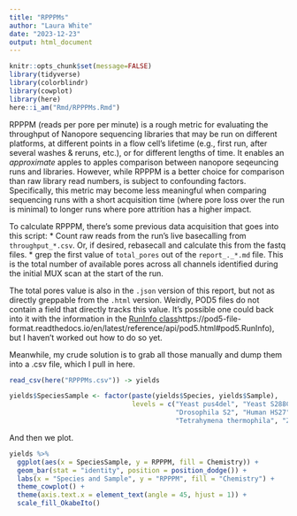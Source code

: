 ```yaml
---
title: "RPPPMs"
author: "Laura White"
date: "2023-12-23"
output: html_document
---
```

```r
knitr::opts_chunk$set(message=FALSE)
library(tidyverse)
library(colorblindr)
library(cowplot)
library(here)
here::i_am("Rmd/RPPPMs.Rmd")
```
RPPPM (reads per pore per minute) is a rough metric for evaluating the throughput of Nanopore sequencing libraries that may be run on different platforms, at different points in a flow cell's lifetime (e.g., first run, after several washes & reruns, etc.), or for different lengths of time. It enables an _approximate_ apples to apples comparison between nanopore seqeuncing runs and libraries. However, while RPPPM is a better choice for comparison than raw library read numbers, is subject to confounding factors. Specifically, this metric may become less meaningful when comparing sequencing runs with a short acquisition time (where pore loss over the run is minimal) to longer runs where pore attrition has a higher impact.

To calculate RPPPM, there's some previous data acquisition that goes into this script:
* Count raw reads from the run's live basecalling from `throughput_*.csv`. Or, if desired, rebasecall and calculate this from the fastq files.
* grep the first value of `total_pores` out of the `report_._*.md` file. This is the total number of available pores across all channels identified during the initial MUX scan at the start of the run.

The total pores value is also in the `.json` version of this report, but not as directly greppable from the `.html` version. Weirdly, POD5 files do not contain a field that directly tracks this value. It's possible one could back into it with the information in the [RunInfo class]([)https://pod5-file-format.readthedocs.io/en/latest/reference/api/pod5.html#pod5.RunInfo), but I haven't worked out how to do so yet.

Meanwhile, my crude solution is to grab all those manually and dump them into a .csv file, which I pull in here.
```r
read_csv(here("RPPPMs.csv")) -> yields

yields$SpeciesSample <- factor(paste(yields$Species, yields$Sample), 
                               levels = c("Yeast pus4del", "Yeast S288C", 
                                          "Drosophila S2", "Human HS27", 
                                          "Tetrahymena thermophila", "Zebrafish D_rerio"))

```
And then we plot.
```r
yields %>%
  ggplot(aes(x = SpeciesSample, y = RPPPM, fill = Chemistry)) +
  geom_bar(stat = "identity", position = position_dodge()) +
  labs(x = "Species and Sample", y = "RPPPM", fill = "Chemistry") +
  theme_cowplot() +
  theme(axis.text.x = element_text(angle = 45, hjust = 1)) +
  scale_fill_OkabeIto()

```

